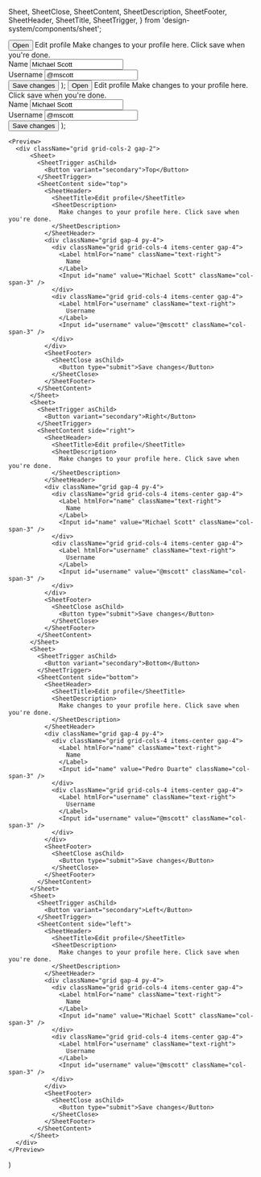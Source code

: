   Sheet,
  SheetClose,
  SheetContent,
  SheetDescription,
  SheetFooter,
  SheetHeader,
  SheetTitle,
  SheetTrigger,
} from 'design-system/components/sheet';


  <Preview>
    <Sheet>
      <SheetTrigger asChild>
        <Button variant="secondary">Open</Button>
      </SheetTrigger>
      <SheetContent>
        <SheetHeader>
          <SheetTitle>Edit profile</SheetTitle>
          <SheetDescription>
            Make changes to your profile here. Click save when you're done.
          </SheetDescription>
        </SheetHeader>
        <div className="grid gap-4 py-4">
          <div className="grid grid-cols-4 items-center gap-4">
            <Label htmlFor="name" className="text-right">
              Name
            </Label>
            <Input id="name" value="Michael Scott" className="col-span-3" />
          </div>
          <div className="grid grid-cols-4 items-center gap-4">
            <Label htmlFor="username" className="text-right">
              Username
            </Label>
            <Input id="username" value="@mscott" className="col-span-3" />
          </div>
        </div>
        <SheetFooter>
          <SheetClose asChild>
            <Button type="submit">Save changes</Button>
          </SheetClose>
        </SheetFooter>
      </SheetContent>
    </Sheet>    
  </Preview>
);

  <Preview>
    <Sheet>
      <SheetTrigger asChild>
        <Button variant="secondary">Open</Button>
      </SheetTrigger>
      <SheetContent>
        <SheetHeader>
          <SheetTitle>Edit profile</SheetTitle>
          <SheetDescription>
            Make changes to your profile here. Click save when you're done.
          </SheetDescription>
        </SheetHeader>
        <div className="grid gap-4 py-4">
          <div className="grid grid-cols-4 items-center gap-4">
            <Label htmlFor="name" className="text-right">
              Name
            </Label>
            <Input id="name" value="Michael Scott" className="col-span-3" />
          </div>
          <div className="grid grid-cols-4 items-center gap-4">
            <Label htmlFor="username" className="text-right">
              Username
            </Label>
            <Input id="username" value="@mscott" className="col-span-3" />
          </div>
        </div>
        <SheetFooter>
          <SheetClose asChild>
            <Button type="submit">Save changes</Button>
          </SheetClose>
        </SheetFooter>
      </SheetContent>
    </Sheet>    
  </Preview>
);

    <Preview>
      <div className="grid grid-cols-2 gap-2">
          <Sheet>
            <SheetTrigger asChild>
              <Button variant="secondary">Top</Button>
            </SheetTrigger>
            <SheetContent side="top">
              <SheetHeader>
                <SheetTitle>Edit profile</SheetTitle>
                <SheetDescription>
                  Make changes to your profile here. Click save when you're done.
                </SheetDescription>
              </SheetHeader>
              <div className="grid gap-4 py-4">
                <div className="grid grid-cols-4 items-center gap-4">
                  <Label htmlFor="name" className="text-right">
                    Name
                  </Label>
                  <Input id="name" value="Michael Scott" className="col-span-3" />
                </div>
                <div className="grid grid-cols-4 items-center gap-4">
                  <Label htmlFor="username" className="text-right">
                    Username
                  </Label>
                  <Input id="username" value="@mscott" className="col-span-3" />
                </div>
              </div>
              <SheetFooter>
                <SheetClose asChild>
                  <Button type="submit">Save changes</Button>
                </SheetClose>
              </SheetFooter>
            </SheetContent>
          </Sheet>
          <Sheet>
            <SheetTrigger asChild>
              <Button variant="secondary">Right</Button>
            </SheetTrigger>
            <SheetContent side="right">
              <SheetHeader>
                <SheetTitle>Edit profile</SheetTitle>
                <SheetDescription>
                  Make changes to your profile here. Click save when you're done.
                </SheetDescription>
              </SheetHeader>
              <div className="grid gap-4 py-4">
                <div className="grid grid-cols-4 items-center gap-4">
                  <Label htmlFor="name" className="text-right">
                    Name
                  </Label>
                  <Input id="name" value="Michael Scott" className="col-span-3" />
                </div>
                <div className="grid grid-cols-4 items-center gap-4">
                  <Label htmlFor="username" className="text-right">
                    Username
                  </Label>
                  <Input id="username" value="@mscott" className="col-span-3" />
                </div>
              </div>
              <SheetFooter>
                <SheetClose asChild>
                  <Button type="submit">Save changes</Button>
                </SheetClose>
              </SheetFooter>
            </SheetContent>
          </Sheet>
          <Sheet>
            <SheetTrigger asChild>
              <Button variant="secondary">Bottom</Button>
            </SheetTrigger>
            <SheetContent side="bottom">
              <SheetHeader>
                <SheetTitle>Edit profile</SheetTitle>
                <SheetDescription>
                  Make changes to your profile here. Click save when you're done.
                </SheetDescription>
              </SheetHeader>
              <div className="grid gap-4 py-4">
                <div className="grid grid-cols-4 items-center gap-4">
                  <Label htmlFor="name" className="text-right">
                    Name
                  </Label>
                  <Input id="name" value="Pedro Duarte" className="col-span-3" />
                </div>
                <div className="grid grid-cols-4 items-center gap-4">
                  <Label htmlFor="username" className="text-right">
                    Username
                  </Label>
                  <Input id="username" value="@mscott" className="col-span-3" />
                </div>
              </div>
              <SheetFooter>
                <SheetClose asChild>
                  <Button type="submit">Save changes</Button>
                </SheetClose>
              </SheetFooter>
            </SheetContent>
          </Sheet>
          <Sheet>
            <SheetTrigger asChild>
              <Button variant="secondary">Left</Button>
            </SheetTrigger>
            <SheetContent side="left">
              <SheetHeader>
                <SheetTitle>Edit profile</SheetTitle>
                <SheetDescription>
                  Make changes to your profile here. Click save when you're done.
                </SheetDescription>
              </SheetHeader>
              <div className="grid gap-4 py-4">
                <div className="grid grid-cols-4 items-center gap-4">
                  <Label htmlFor="name" className="text-right">
                    Name
                  </Label>
                  <Input id="name" value="Michael Scott" className="col-span-3" />
                </div>
                <div className="grid grid-cols-4 items-center gap-4">
                  <Label htmlFor="username" className="text-right">
                    Username
                  </Label>
                  <Input id="username" value="@mscott" className="col-span-3" />
                </div>
              </div>
              <SheetFooter>
                <SheetClose asChild>
                  <Button type="submit">Save changes</Button>
                </SheetClose>
              </SheetFooter>
            </SheetContent>
          </Sheet>
      </div>
    </Preview>
)
